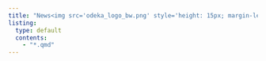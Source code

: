 ```yaml
---
title: "News<img src='odeka_logo_bw.png' style='height: 15px; margin-left: 12px;'>"
listing:
  type: default
  contents:
    - "*.qmd"
---
```

